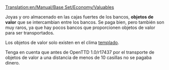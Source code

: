 [[Translation:en/Manual/Base Set/Economy/Valuables]]

{{es/Carga| carga  = Objetos de valor
| imagen = Valuables.png
| producida = [[es/Manual/Base Set/Economy/Banco|Banco]]
| aceptada  = [[es/Manual/Base Set/Economy/Banco|Banco]]
}}
Joyas y oro almacenado en las cajas fuertes de los bancos, '''objetos de valor''' que se intercambian entre los bancos. Se paga bien, pero también son muy raros, ya que hay pocos bancos que proporcionen objetos de valor para ser transportados.

Los objetos de valor solo existen en el clima [[es/templado|templado]].

Tenga en cuenta que antes de OpenTTD 1.0/r17437 por el transporte de objetos de valor a una distancia de menos de 10 casillas no se pagaba dinero.